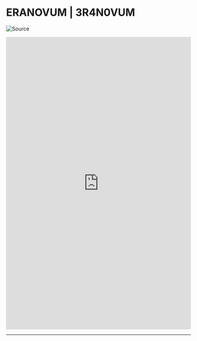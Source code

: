 
# ERANOVUM | 3R4N0VUM

<Bleed>![Source](/_assets/_cyberbroker-banner/cb-00000.png)</Bleed>

<div id="observablehq-chart-ac4ceca4"></div>

<iframe width="100%" height="800" frameborder="0"
  src="https://observablehq.com/embed/@ojasuno/polar-clock?cells=chart"></iframe>

  ---